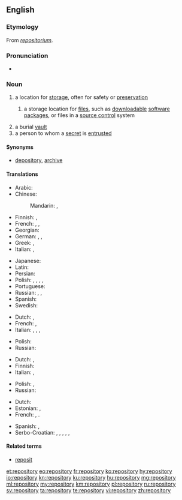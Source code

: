 ==English==
{{wikipedia}}

===Etymology===
From {{etyl|LL.|en}} ''[[repositorium]]''.

===Pronunciation===
* {{audio|en-us-repository.ogg|Audio (US)|lang=en}}

===Noun===
{{en-noun|repositories}}

# a location for [[storage]], often for safety or [[preservation]]
## {{context|computing|lang=en}} a storage location for [[file]]s, such as [[downloadable]] [[software]] [[package]]s, or files in a [[source control]] system
# a burial [[vault]]
# a person to whom a [[secret]] is [[entrusted]]

====Synonyms====
* {{sense|location for storage}} [[depository]], [[archive]]

====Translations====
{{trans-top|a location for storage, often for safety or preservation}}
* Arabic: {{t|ar|مخزن|m|tr=máxzan|sc=Arab}}
* Chinese:
*: Mandarin: {{t+|cmn|倉庫|sc=Hani}}, {{t+|cmn|仓库|tr=cāngkù|sc=Hani}}
* Finnish: {{t|fi|säilytyspaikka}}, {{t|fi|säilö}}
* French: {{t|fr|chambre-forte|f}}, {{t|fr|coffre-fort|m}}, {{t|fr|repositoire|m}}
* Georgian: {{t|ka|საცავი|tr=sac'avi|sc=Cyrl}}
* German: {{t+|de|Ablage|f}}, {{t+|de|Depot|n}}, {{t+|de|Archive|n}}
* Greek: {{t+|el|αποθήκη|f|tr=apothíki|sc=Grek}}, {{qualifier|software source}} {{t|el|αποθετήριο|n|tr=apothetírio|sc=Grek}}
* Italian: {{t|it|ripostiglio}}, {{t+|it|ricettacolo}}
{{trans-mid}}
* Japanese: {{t+|ja|倉庫|tr=そうこ, sōko|sc=Jpan}}
* Latin: {{t|la|receptāculum|n}}
* Persian: {{t+|fa|مخزن|tr=maxzan|sc=fa-Arab}}
* Polish: {{t|pl|składnica|f}}, {{t|pl|magazyn|m}}, {{t|pl|skład|m}}, {{t|pl|przechowalnia|f}}, {{t|pl|repozytorium|n}}
* Portuguese: {{t+|pt|repositório|m}}
* Russian: {{t+|ru|хранилище|n|tr=xranílišče|sc=Cyrl}}, {{t+|ru|склад|m|tr=sklad|sc=Cyrl}}, {{t+|ru|вместилище|n|tr=vmestílišče|sc=Cyrl}}
* Spanish: {{t+|es|repositorio|m}}
* Swedish: {{t+|sv|lager}}
{{trans-bottom}}

{{trans-top|a burial vault}}
* Dutch: {{t+|nl|begraafplaats|f}}, {{t+|nl|graf|n}}
* French: {{t+|fr|tombeau|m}}, {{t+|fr|mausolée|m}}
* Italian: {{t+|it|sepolcro}}, {{t+|it|tomba}}, {{t+|it|mausoleo}}, {{t+|it|cripta}}
{{trans-mid}}
* Polish: {{t|pl|grobowiec|m}}
* Russian: {{t+|ru|склеп|m|tr=sklep|sc=Cyrl}}
{{trans-bottom}}

{{trans-top|a person to whom a secret is entrusted}}
* Dutch: {{t|nl|vertrouweling|m}}, {{t|nl|vertrouwenspersoon|m}}
* Finnish: {{t|fi|luottohenkilö}}
* Italian: {{t|it|depositario}}, {{t|it|confidente}}
{{trans-mid}}
* Polish: {{t|pl|powiernik|m}}, {{t|pl|powierniczka|f}}
* Russian: {{t|ru|[[доверенный|доверенное]] [[лицо]]|n|tr=dovérennoje licó|sc=Cyrl}}
{{trans-bottom}}

{{checktrans-top}}
* Dutch: {{t-check|nl|opslagruimte}}
* Estonian: {{t-check|et|hoidla}}, {{t-check|et|varamu}}
* French: {{t-check|fr|dépôt}}, {{qualifier|in data storage context}} {{t-check|fr|référentiel}} .
{{trans-mid}}
* Spanish: {{t-check|es|repositorio}}, {{t-check|es|depositorio}}
* Serbo-Croatian: {{t-check|sh|stovariste}}, {{t-check|sh|spremiste}}, {{t-check|sh|skloniste}}, {{t-check|sh|nosilac}}, {{t-check|sh|skladiste}}, {{t-check|sh|repozitorijum}}
{{trans-bottom}}

====Related terms====
* [[reposit]]

[[et:repository]]
[[eo:repository]]
[[fr:repository]]
[[ko:repository]]
[[hy:repository]]
[[io:repository]]
[[kn:repository]]
[[ku:repository]]
[[hu:repository]]
[[mg:repository]]
[[ml:repository]]
[[my:repository]]
[[km:repository]]
[[pl:repository]]
[[ru:repository]]
[[sv:repository]]
[[ta:repository]]
[[te:repository]]
[[vi:repository]]
[[zh:repository]]